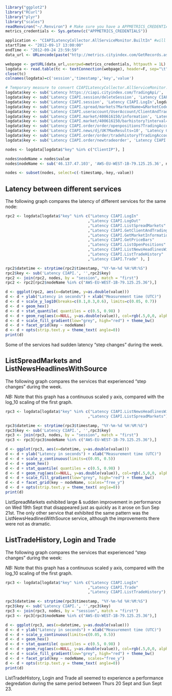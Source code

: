 ```r
library("ggplot2")
library("RCurl")
library("plyr")
library("scales")
readRenviron("~/.Renviron") # Make sure you have a APPMETRICS_CREDENTIALS=username:password entry
metrics_credentials <- Sys.getenv(c("APPMETRICS_CREDENTIALS"))
```

```r
application <- "CIAPILatencyCollector.AllServiceMonitor.BuiltIn" #will switch to CIAPILatencyCollector once https://github.com/fandrei/AppMetrics/issues/101 has been resolved
startTime <- "2012-09-17 13:00:00"
endTime <- "2012-09-24 23:59:59"
data_url <- URLencode(paste("http://metrics.cityindex.com/GetRecords.ashx?Application=",application,"&StartTime=",startTime,'&EndTime=',endTime, sep = ''))

webpage <- getURL(data_url,userpwd=metrics_credentials, httpauth = 1L)
logdata <- read.table(tc <- textConnection(webpage), header=F, sep="\t", fill=TRUE, as.is=c(1,4)); 
close(tc)
colnames(logdata)=c('session','timestamp','key','value')
```

```r
# Temporary measure to convert CIAPILatencyCollector.AllServiceMonitor.BuiltIn names to CIAPILatencyCollector names.  Will not be needed once https://github.com/fandrei/AppMetrics/issues/101 has been resolved
logdata$key <- sub('Latency https://ciapi.cityindex.com/TradingApi/', 'Latency CIAPI.',logdata$key, fixed = TRUE)
logdata$key <- sub('Latency CIAPI.session/deleteSession', 'Latency CIAPI.LogOut',logdata$key, fixed = TRUE)
logdata$key <- sub('Latency CIAPI.session', 'Latency CIAPI.LogIn',logdata$key, fixed = TRUE)
logdata$key <- sub('Latency CIAPI.spread/markets?MarketName=&MarketCode=&ClientAccountId=400194351&MaxResults=100&UseMobileShortName=False', 'Latency CIAPI.ListSpreadMarkets',logdata$key, fixed = TRUE)
logdata$key <- sub('Latency CIAPI.useraccount/UserAccount/ClientAndTradingAccount', 'Latency CIAPI.GetClientAndTradingAccount',logdata$key, fixed = TRUE)
logdata$key <- sub('Latency CIAPI.market/400616150/information', 'Latency CIAPI.GetMarketInformation',logdata$key, fixed = TRUE)
logdata$key <- sub('Latency CIAPI.market/400616150/barhistory?interval=MINUTE&span=1&PriceBars=20', 'Latency CIAPI.GetPriceBars',logdata$key, fixed = TRUE)
logdata$key <- sub('Latency CIAPI.order/order/openpositions?TradingAccountId=400290710', 'Latency CIAPI.ListOpenPositions',logdata$key, fixed = TRUE)
logdata$key <- sub('Latency CIAPI.news/dj/UK?MaxResults=10', 'Latency CIAPI.ListNewsHeadlinesWithSource',logdata$key, fixed = TRUE)
logdata$key <- sub('Latency CIAPI.order/order/tradehistory?TradingAccountId=400290710&MaxResults=20', 'Latency CIAPI.ListTradeHistory',logdata$key, fixed = TRUE)
logdata$key <- sub('Latency CIAPI.order/newtradeorder', 'Latency CIAPI.Trade',logdata$key, fixed = TRUE)
```

```r
nodes <- logdata[logdata$"key" %in% c("ClientIP"), ]

nodes$nodeName = nodes$value
nodes$nodeName <- sub('46.137.47.103', 'AWS-EU-WEST-1B-79.125.25.36', nodes$nodeName, fixed = TRUE)

nodes <- subset(nodes, select=c(-timestamp,-key,-value))
```

Latency between different services
-----------------------------------
The following graph compares the latency of different services for the same node:
```r
rpc2 <- logdata[logdata$"key" %in% c("Latency CIAPI.LogIn"
                                    ,"Latency CIAPI.LogOut"
                                    ,"Latency CIAPI.ListSpreadMarkets"
                                    ,"Latency CIAPI.GetClientAndTradingAccount"     
                                    ,"Latency CIAPI.GetMarketInformation"
                                    ,"Latency CIAPI.GetPriceBars"
                                    ,"Latency CIAPI.ListOpenPositions"
                                    ,"Latency CIAPI.ListNewsHeadlinesWithSource"
                                    ,"Latency CIAPI.ListTradeHistory"
                                    ,"Latency CIAPI.Trade" ), ]

rpc2$datetime <- strptime(rpc2$timestamp, "%Y-%m-%d %H:%M:%S")
rpc2$key <- sub('Latency CIAPI.', '',rpc2$key)
rpc2 <- join(rpc2, nodes, by = "session", match = "first")
rpc2 <- rpc2[rpc2$nodeName %in% c("AWS-EU-WEST-1B-79.125.25.36"),]

d <- ggplot(rpc2, aes(x=datetime, y=as.double(value)))
d <- d + ylab("Latency in seconds") + xlab("Measurement time (UTC)")
d <- d + scale_y_log10(breaks=c(0.1,0.3,0.6), limits=c(0.05, 0.7))
d <- d + geom_hex()
d <- d + stat_quantile( quantiles = c(0.5, 0.98) ) 
d <- d + geom_rug(aes(x=NULL, y=as.double(value)), col=rgb(.5,0,0, alpha=.05))
d <- d + scale_fill_gradient(low="grey", high="red") + theme_bw()
d <- d + facet_grid(key ~ nodeName)
d <- d + opts(strip.text.y = theme_text( angle=0))
print(d)
```
Some of the services had sudden latency "step changes" during the week.

ListSpreadMarkets and ListNewsHeadlinesWithSource
-----------------------------------
The following graph compares the services that experienced "step changes" during the week.

*NB:*  Note that this graph has a continuous scaled y axis, compared with the log_10 scaling of the first graph.

```r
rpc3 <- logdata[logdata$"key" %in% c("Latency CIAPI.ListNewsHeadlinesWithSource"
                                    ,"Latency CIAPI.ListSpreadMarkets"), ]

rpc3$datetime <- strptime(rpc3$timestamp, "%Y-%m-%d %H:%M:%S")
rpc3$key <- sub('Latency CIAPI.', '',rpc3$key)
rpc3 <- join(rpc3, nodes, by = "session", match = "first")
rpc3 <- rpc3[rpc3$nodeName %in% c("AWS-EU-WEST-1B-79.125.25.36"),]

d <- ggplot(rpc3, aes(x=datetime, y=as.double(value)))
d <- d + ylab("Latency in seconds") + xlab("Measurement time (UTC)")
d <- d + scale_y_continuous(limits=c(0.05, 0.5)) 
d <- d + geom_hex()
d <- d + stat_quantile( quantiles = c(0.5, 0.98) ) 
d <- d + geom_rug(aes(x=NULL, y=as.double(value)), col=rgb(.5,0,0, alpha=.05))
d <- d + scale_fill_gradient(low="grey", high="red") + theme_bw()
d <- d + facet_grid(key ~ nodeName, scales="free_y")
d <- d + opts(strip.text.y = theme_text( angle=0))
print(d)
```

ListSpreadMarkets exhibited large & sudden improvement in performance on Wed 19th Sept that disappeared just as quickly as it arose on Sun Sep 21st.  The only other service that exhibited the same pattern was the ListNewsHeadlinesWithSource service, although the improvements there were not as dramatic.

ListTradeHistory, Login and Trade
-----------------------------------
The following graph compares the services that experienced "step changes" during the week:

*NB:*  Note that this graph has a continuous scaled y axis, compared with the log_10 scaling of the first graph.

```r
rpc3 <- logdata[logdata$"key" %in% c("Latency CIAPI.LogIn"
                                    ,"Latency CIAPI.Trade"      
                                    ,"Latency CIAPI.ListTradeHistory"), ]

rpc3$datetime <- strptime(rpc3$timestamp, "%Y-%m-%d %H:%M:%S")
rpc3$key <- sub('Latency CIAPI.', '',rpc3$key)
rpc3 <- join(rpc3, nodes, by = "session", match = "first")
rpc3 <- rpc3[rpc3$nodeName %in% c("AWS-EU-WEST-1B-79.125.25.36"),]

d <- ggplot(rpc3, aes(x=datetime, y=as.double(value)))
d <- d + ylab("Latency in seconds") + xlab("Measurement time (UTC)")
d <- d + scale_y_continuous(limits=c(0.05, 0.5)) 
d <- d + geom_hex()
d <- d + stat_quantile( quantiles = c(0.5, 0.98) ) 
d <- d + geom_rug(aes(x=NULL, y=as.double(value)), col=rgb(.5,0,0, alpha=.05))
d <- d + scale_fill_gradient(low="grey", high="red") + theme_bw()
d <- d + facet_grid(key ~ nodeName, scales="free_y")
d <- d + opts(strip.text.y = theme_text( angle=0))
print(d)
```

ListTradeHistory, Login and Trade all seemed to experience a performance degredation during the same period between Thurs 20 Sept and Sun Sept 23.




